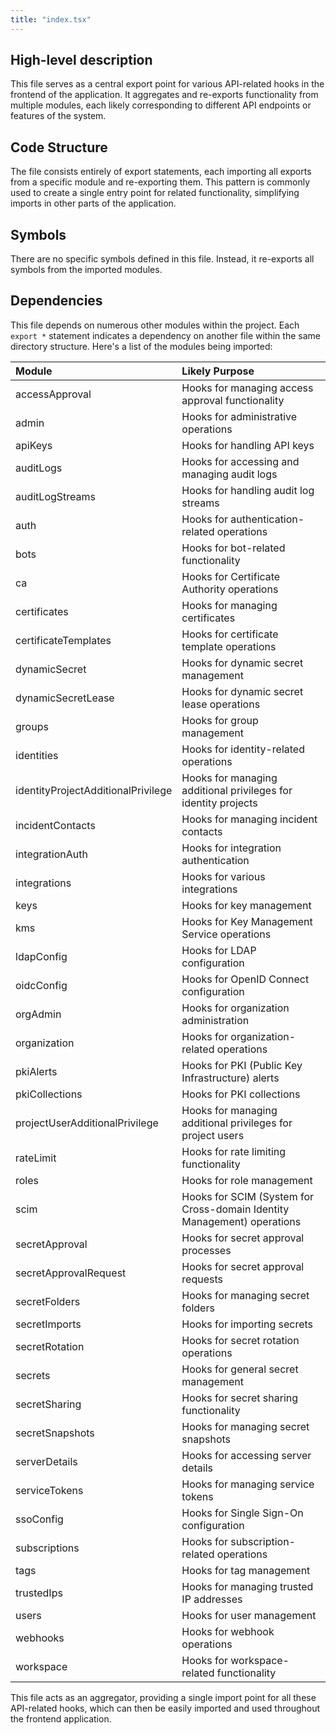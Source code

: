 ```yaml
---
title: "index.tsx"
---
```


## High-level description
This file serves as a central export point for various API-related hooks in the frontend of the application. It aggregates and re-exports functionality from multiple modules, each likely corresponding to different API endpoints or features of the system.

## Code Structure
The file consists entirely of export statements, each importing all exports from a specific module and re-exporting them. This pattern is commonly used to create a single entry point for related functionality, simplifying imports in other parts of the application.

## Symbols
There are no specific symbols defined in this file. Instead, it re-exports all symbols from the imported modules.

## Dependencies
This file depends on numerous other modules within the project. Each `export *` statement indicates a dependency on another file within the same directory structure. Here's a list of the modules being imported:

| Module | Likely Purpose |
|:-------|:---------------|
| accessApproval | Hooks for managing access approval functionality |
| admin | Hooks for administrative operations |
| apiKeys | Hooks for handling API keys |
| auditLogs | Hooks for accessing and managing audit logs |
| auditLogStreams | Hooks for handling audit log streams |
| auth | Hooks for authentication-related operations |
| bots | Hooks for bot-related functionality |
| ca | Hooks for Certificate Authority operations |
| certificates | Hooks for managing certificates |
| certificateTemplates | Hooks for certificate template operations |
| dynamicSecret | Hooks for dynamic secret management |
| dynamicSecretLease | Hooks for dynamic secret lease operations |
| groups | Hooks for group management |
| identities | Hooks for identity-related operations |
| identityProjectAdditionalPrivilege | Hooks for managing additional privileges for identity projects |
| incidentContacts | Hooks for managing incident contacts |
| integrationAuth | Hooks for integration authentication |
| integrations | Hooks for various integrations |
| keys | Hooks for key management |
| kms | Hooks for Key Management Service operations |
| ldapConfig | Hooks for LDAP configuration |
| oidcConfig | Hooks for OpenID Connect configuration |
| orgAdmin | Hooks for organization administration |
| organization | Hooks for organization-related operations |
| pkiAlerts | Hooks for PKI (Public Key Infrastructure) alerts |
| pkiCollections | Hooks for PKI collections |
| projectUserAdditionalPrivilege | Hooks for managing additional privileges for project users |
| rateLimit | Hooks for rate limiting functionality |
| roles | Hooks for role management |
| scim | Hooks for SCIM (System for Cross-domain Identity Management) operations |
| secretApproval | Hooks for secret approval processes |
| secretApprovalRequest | Hooks for secret approval requests |
| secretFolders | Hooks for managing secret folders |
| secretImports | Hooks for importing secrets |
| secretRotation | Hooks for secret rotation operations |
| secrets | Hooks for general secret management |
| secretSharing | Hooks for secret sharing functionality |
| secretSnapshots | Hooks for managing secret snapshots |
| serverDetails | Hooks for accessing server details |
| serviceTokens | Hooks for managing service tokens |
| ssoConfig | Hooks for Single Sign-On configuration |
| subscriptions | Hooks for subscription-related operations |
| tags | Hooks for tag management |
| trustedIps | Hooks for managing trusted IP addresses |
| users | Hooks for user management |
| webhooks | Hooks for webhook operations |
| workspace | Hooks for workspace-related functionality |

This file acts as an aggregator, providing a single import point for all these API-related hooks, which can then be easily imported and used throughout the frontend application.